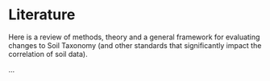 # Literature

Here is a review of methods, theory and a general framework for evaluating changes to Soil Taxonomy (and other standards that significantly impact the correlation of soil data).

...
